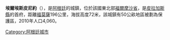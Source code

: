 '''埃爾埃斯皮尼約'''（{{lang-es|El Espinillo}}），是[[阿根廷|阿根廷]]的城鎮，位於該國東北部[[福爾摩沙省|福爾摩沙省]]，是[[皮拉加斯縣|皮拉加斯縣]]的首府，距離[[福莫薩_(阿根廷)|福莫薩]]196公里，海拔高度72米，該城鎮有50公畝地區被劃為保護區，2010年人口4,060。

{{coord|24|58|S|58|34|W|region:AR-P_type:city(3534)_source:kolossus-dewiki|display=title}}

{{Argentina-geo-stub}}
[[Category:阿根廷城市|Category:阿根廷城市]]